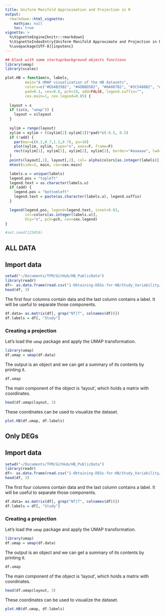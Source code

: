 ```yaml
---
title: Uniform Manifold Approximation and Projection in R
output:
  rmarkdown::html_vignette:
    mathjax: null
    toc: true
vignette: >
  %\VignetteEngine{knitr::rmarkdown}
  %\VignetteIndexEntry{Uniform Manifold Approximate and Projection in R}
  %\usepackage[UTF-8]{inputenc}
---
```



```r
## block with some startup/background objects functions
library(umap)
library(scales)

plot.HB = function(x, labels,
         main="A UMAP visualization of the HB datasets",
         colors=c("#E64B35B2", "#4DBBD5B2", "#0A087B2", "#3C5488B2", "#F39B7FB2", "#8491B4B2", "#91D1C2B2", "#DC0000B2", "#7E6148B2"),
         pad=0.1, cex=0.6, pch=19, add=FALSE, legend.suffix="",
         cex.main=1, cex.legend=0.85) {
  
  layout = x
  if (is(x, "umap")) {
    layout = x$layout
  } 
  
  xylim = range(layout)
  xylim = xylim + ((xylim[2]-xylim[1])*pad)*c(-0.5, 0.5)
  if (!add) {
    par(mar=c(0.2,0.7,1.2,0.7), ps=10)
    plot(xylim, xylim, type="n", axes=F, frame=F)
    rect(xylim[1], xylim[1], xylim[2], xylim[2], border="#aaaaaa", lwd=0.25)  
  }
  points(layout[,1], layout[,2], col= alpha(colors[as.integer(labels)], 0.1),cex=cex, pch=pch)
  mtext(side=3, main, cex=cex.main)

  labels.u = unique(labels)
  legend.pos = "topleft"
  legend.text = as.character(labels.u)
  if (add) {
    legend.pos = "bottomleft"
    legend.text = paste(as.character(labels.u), legend.suffix)
  }

  legend(legend.pos, legend=legend.text, inset=0.03,
         col=colors[as.integer(labels.u)],
         bty="n", pch=pch, cex=cex.legend)
}

#set.seed(123456)
```




## ALL DATA

## Import data



```r
setwd("~/Documents/TFM/GitHub/HB_PublicData")
library(readr)
df<- as.data.frame(read.csv("1-Obtaining-DEGs-for-HB/Study_Variability/output/deseq.csv", stringsAsFactors=TRUE))
head(df, 3)
```


The first four columns contain data and the last column contains a label. It will be useful to separate those components.

```r
df.data= as.matrix(df[, grep("NT|T", colnames(df))])
df.labels = df[, "Study"]
```

### Creating a projection

Let's load the `umap` package and apply the UMAP transformation.
```r
library(umap)
df.umap = umap(df.data)
```


The output is an object and we can get a summary of its contents by printing it.

```r
df.umap
```

The main component of the object is 'layout', which holds a matrix with coordinates.

```r
head(df.umap$layout, 3)
```

These coordinates can be used to visualize the dataset. 

```r
plot.HB(df.umap, df.labels)
```


## Only DEGs

## Import data

```r
setwd("~/Documents/TFM/GitHub/HB_PublicData")
library(readr)
df<- as.data.frame(read.csv("1-Obtaining-DEGs-for-HB/Study_Variability/output/deseq_degs.csv", stringsAsFactors=TRUE))
head(df, 3)
```

The first four columns contain data and the last column contains a label. It will be useful to separate those components.

```r
df.data= as.matrix(df[, grep("NT|T", colnames(df))])
df.labels = df[, "Study"]
```

### Creating a projection

Let's load the `umap` package and apply the UMAP transformation.
```r
library(umap)
df.umap = umap(df.data)
```


The output is an object and we can get a summary of its contents by printing it.

```r
df.umap
```

The main component of the object is 'layout', which holds a matrix with coordinates.

```r
head(df.umap$layout, 3)
```

These coordinates can be used to visualize the dataset. 

```r
plot.HB(df.umap, df.labels)
```